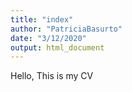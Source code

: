 ```yaml
---
title: "index"
author: "PatriciaBasurto"
date: "3/12/2020"
output: html_document
---
```


Hello, This is my CV 

